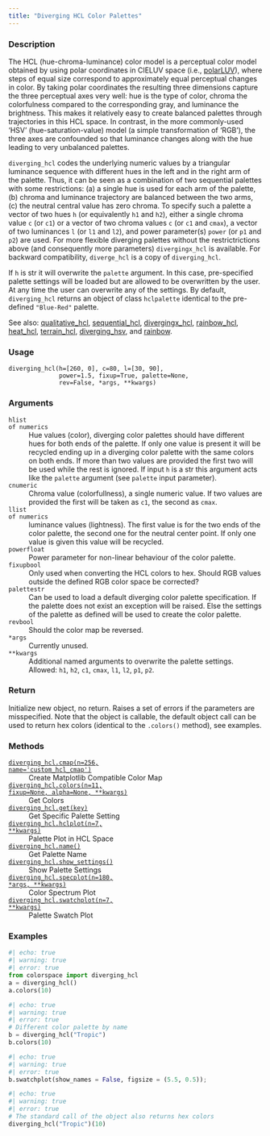 ```yaml
---
title: "Diverging HCL Color Palettes"
---
```


### Description

The HCL (hue-chroma-luminance) color model is a perceptual color model
obtained by using polar coordinates in CIELUV space
(i.e., [polarLUV](colorspace.colorlib.polarLUV.qmd)),
where steps of equal size correspond to approximately equal perceptual
changes in color. By taking polar coordinates the resulting three
dimensions capture the three perceptual axes very well: hue is the type of
color, chroma the colorfulness compared to the corresponding gray, and
luminance the brightness. This makes it relatively easy to create balanced
palettes through trajectories in this HCL space. In contrast, in the more
commonly-used ‘HSV’ (hue-saturation-value) model (a simple transformation
of ‘RGB’), the three axes are confounded so that luminance changes along
with the hue leading to very unbalanced palettes.

`diverging_hcl` codes the underlying numeric values by a
triangular luminance sequence with different hues in the left and
in the right arm of the palette. Thus, it can be seen as a
combination of two sequential palettes with some restrictions: (a)
a single hue is used for each arm of the palette, (b) chroma and
luminance trajectory are balanced between the two arms, (c) the
neutral central value has zero chroma. To specify such a palette a
vector of two hues `h` (or equivalently `h1` and `h2`), either a
single chroma value `c` (or `c1`) or a vector of two chroma values
`c` (or `c1` and `cmax`), a vector of two luminances `l` (or `l1`
and `l2`), and power parameter(s) `power` (or `p1` and `p2`) are
used. For more flexible diverging palettes without the
restrictrictions above (and consequently more parameters)
`divergingx_hcl` is available. For backward compatibility,
`diverge_hcl` is a copy of `diverging_hcl`.

If `h` is str it will overwrite the `palette` argument. In this case,
pre-specified palette settings will be loaded but are allowed to be
overwritten by the user. At any time the user can overwrite any of the
settings. By default, `diverging_hcl` returns an object of class
`hclpalette` identical to the pre-defined `"Blue-Red"` palette.

See also: [qualitative_hcl](colorspace.palettes.qualitative_hcl.qmd), [sequential_hcl](colorspace.palettes.sequential_hcl.qmd),
[divergingx_hcl](colorspace.palettes.divergingx_hcl.qmd), [rainbow_hcl](colorspace.palettes.rainbow_hcl.qmd), [heat_hcl](colorspace.palettes.heat_hcl.qmd),
[terrain_hcl](colorspace.palettes.terrain_hcl.qmd), [diverging_hsv](colorspace.palettes.diverging_hsv.qmd), and
[rainbow](colorspace.palettes.rainbow.qmd).

### Usage

<pre><code class='language-python'>diverging_hcl(h=[260, 0], c=80, l=[30, 90],<br/>              power=1.5, fixup=True, palette=None,<br/>              rev=False, *args, **kwargs)</code></pre>

### Arguments

<dl class="pyp-list param-list">
  <dt style = "white-space: nowrap; font-family: monospace; vertical-align: top">
   <code id="colorspace.palettes.diverging_hcl:h">h</code><code class="argument-class">list of numerics</code>
  </dt>
 <dd>Hue values (color), diverging color palettes should
have different hues for both ends of the palette. If only one value is
present it will be recycled ending up in a diverging color palette with the
same colors on both ends.  If more than two values are provided the first
two will be used while the rest is ignored.  If input `h` is a str
this argument acts like the `palette` argument (see `palette` input
parameter).</dd>
  <dt style = "white-space: nowrap; font-family: monospace; vertical-align: top">
   <code id="colorspace.palettes.diverging_hcl:c">c</code><code class="argument-class">numeric</code>
  </dt>
 <dd>Chroma value (colorfullness), a single numeric value. If two
values are provided the first will be taken as `c1`, the second as `cmax`.</dd>
  <dt style = "white-space: nowrap; font-family: monospace; vertical-align: top">
   <code id="colorspace.palettes.diverging_hcl:l">l</code><code class="argument-class">list of numerics</code>
  </dt>
 <dd>luminance values (lightness). The first value is for
the two ends of the color palette, the second one for the neutral center
point. If only one value is given this value will be recycled.</dd>
  <dt style = "white-space: nowrap; font-family: monospace; vertical-align: top">
   <code id="colorspace.palettes.diverging_hcl:power">power</code><code class="argument-class">float</code>
  </dt>
 <dd>Power parameter for non-linear behaviour of the color
palette.</dd>
  <dt style = "white-space: nowrap; font-family: monospace; vertical-align: top">
   <code id="colorspace.palettes.diverging_hcl:fixup">fixup</code><code class="argument-class">bool</code>
  </dt>
 <dd>Only used when converting the HCL colors to hex.  Should RGB
values outside the defined RGB color space be corrected?</dd>
  <dt style = "white-space: nowrap; font-family: monospace; vertical-align: top">
   <code id="colorspace.palettes.diverging_hcl:palette">palette</code><code class="argument-class">str</code>
  </dt>
 <dd>Can be used to load a default diverging color palette
specification. If the palette does not exist an exception will be raised.
Else the settings of the palette as defined will be used to create the
color palette.</dd>
  <dt style = "white-space: nowrap; font-family: monospace; vertical-align: top">
   <code id="colorspace.palettes.diverging_hcl:rev">rev</code><code class="argument-class">bool</code>
  </dt>
 <dd>Should the color map be reversed.</dd>
  <dt style = "white-space: nowrap; font-family: monospace; vertical-align: top">
   <code id="colorspace.palettes.diverging_hcl:*args">*args</code>
  </dt>
 <dd>Currently unused.</dd>
  <dt style = "white-space: nowrap; font-family: monospace; vertical-align: top">
   <code id="colorspace.palettes.diverging_hcl:**kwargs">**kwargs</code>
  </dt>
 <dd>Additional named arguments to overwrite the palette settings.
Allowed: `h1`, `h2`, `c1`, `cmax`, `l1`, `l2`, `p1`, `p2`.</dd>
</dl>

### Return

Initialize new object, no return. Raises a set of errors if the parameters
are misspecified. Note that the object is callable, the default object call
can be used to return hex colors (identical to the `.colors()` method),
see examples.

### Methods

<dl class="pyp-list method-list">
    <dt style = "white-space: nowrap; font-family: monospace; vertical-align: top">
       <code>[diverging_hcl.cmap(n=256, name=&#x27;custom_hcl_cmap&#x27;)](colorspace.palettes.diverging_hcl.cmap.qmd)</code>
    </dt>
    <dd>Create Matplotlib Compatible Color Map</dd>
    <dt style = "white-space: nowrap; font-family: monospace; vertical-align: top">
       <code>[diverging_hcl.colors(n=11, fixup=None, alpha=None, **kwargs)](colorspace.palettes.diverging_hcl.colors.qmd)</code>
    </dt>
    <dd>Get Colors</dd>
    <dt style = "white-space: nowrap; font-family: monospace; vertical-align: top">
       <code>[diverging_hcl.get(key)](colorspace.palettes.diverging_hcl.get.qmd)</code>
    </dt>
    <dd>Get Specific Palette Setting</dd>
    <dt style = "white-space: nowrap; font-family: monospace; vertical-align: top">
       <code>[diverging_hcl.hclplot(n=7, **kwargs)](colorspace.palettes.diverging_hcl.hclplot.qmd)</code>
    </dt>
    <dd>Palette Plot in HCL Space</dd>
    <dt style = "white-space: nowrap; font-family: monospace; vertical-align: top">
       <code>[diverging_hcl.name()](colorspace.palettes.diverging_hcl.name.qmd)</code>
    </dt>
    <dd>Get Palette Name</dd>
    <dt style = "white-space: nowrap; font-family: monospace; vertical-align: top">
       <code>[diverging_hcl.show_settings()](colorspace.palettes.diverging_hcl.show_settings.qmd)</code>
    </dt>
    <dd>Show Palette Settings</dd>
    <dt style = "white-space: nowrap; font-family: monospace; vertical-align: top">
       <code>[diverging_hcl.specplot(n=180, *args, **kwargs)](colorspace.palettes.diverging_hcl.specplot.qmd)</code>
    </dt>
    <dd>Color Spectrum Plot</dd>
    <dt style = "white-space: nowrap; font-family: monospace; vertical-align: top">
       <code>[diverging_hcl.swatchplot(n=7, **kwargs)](colorspace.palettes.diverging_hcl.swatchplot.qmd)</code>
    </dt>
    <dd>Palette Swatch Plot</dd>
</dl>


### Examples

```python
#| echo: true
#| warning: true
#| error: true
from colorspace import diverging_hcl
a = diverging_hcl()
a.colors(10)
```

```python
#| echo: true
#| warning: true
#| error: true
# Different color palette by name
b = diverging_hcl("Tropic")
b.colors(10)
```

```python
#| echo: true
#| warning: true
#| error: true
b.swatchplot(show_names = False, figsize = (5.5, 0.5));
```

```python
#| echo: true
#| warning: true
#| error: true
# The standard call of the object also returns hex colors
diverging_hcl("Tropic")(10)
```



